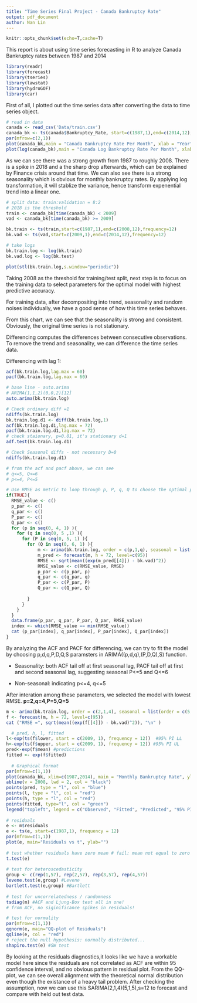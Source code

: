 ```yaml
---
title: "Time Series Final Project - Canada Bankruptcy Rate"
output: pdf_document
author: Nan Lin
---
```


```r
knitr::opts_chunk$set(echo=T,cache=T)
```

This report is about using time series forecasting in R to analyze Canada Bankruptcy rates between 1987 and 2014

```r

library(readr)
library(forecast)
library(tseries)
library(lawstat)
library(hydroGOF)
library(car)
```

First of all, I plotted out the time series data after converting the data to time series object.

```r
# read in data
canada <- read_csv('Data/train.csv')
canada_bk <- ts(canada$Bankruptcy_Rate, start=c(1987,1),end=c(2014,12),frequency=12)
par(mfrow=c(2,1))
plot(canada_bk,main = "Canada Bankruptcy Rate Per Month", xlab = "Year", ylab = 'Bankruptcy Rates')
plot(log(canada_bk),main = "Canada Log Bankruptcy Rate Per Month", xlab = "Year", ylab = 'Bankrupty Rates')

```

As we can see there was a strong growth from 1987 to roughly 2008. There is a spike in 2018 and a the sharp drop afterwards, which can be explained by Finance crisis around that time. We can also see there is a strong seasonality which is obvious for monthly bankruptcy rates. By applying log transformation, it will stablize the variance, hence transform expenential trend into a linear one. 


```r
# split data: train:validation = 8:2
# 2018 is the threshold
train <- canada_bk[time(canada_bk) < 2009]
vad <- canada_bk[time(canada_bk) >= 2009]

bk.train <- ts(train,start=c(1987,1),end=c(2008,12),frequency=12)
bk.vad <- ts(vad,start=c(2009,1),end=c(2014,12),frequency=12)

# take logs
bk.train.log <- log(bk.train)
bk.vad.log <- log(bk.test)

plot(stl(bk.train.log,s.window="periodic"))

```

Taking 2008 as the threshold for training/test split, next step is to focus on the training data to select parameters for the optimal model with highest predictive accuracy.

For training data, after decompositing into trend, seasonality and random noises individually, we have a good sense of how this time series behaves.

From this chart, we can see that the seasonality is strong and consistent. Obviously, the original time series is not stationary. 

Differencing computes the differences between consecutive observations. To remove the trend and seasonality, we can difference the time series data.

Differencing with lag 1: 

```r

acf(bk.train.log,lag.max = 60)
pacf(bk.train.log,lag.max = 60)

# base line - auto.arima
# ARIMA(1,1,2)(0,0,2)[12] 
auto.arima(bk.train.log)

# Check ordinary diff =1 
ndiffs(bk.train.log)
bk.train.log.d1 <- diff(bk.train.log,1)
acf(bk.train.log.d1,lag.max = 72)
pacf(bk.train.log.d1,lag.max = 72)
# check staionary, p=0.01, it's stationary d=1
adf.test(bk.train.log.d1)

# Check Seasonal diffs - not necessary D=0
ndiffs(bk.train.log.d1)

# from the acf and pacf above, we can see
# q<=5, Q<=6
# p<=4, P<=5
```


```r
# Use RMSE as metric to loop through p, P, q, Q to choose the optimal parameter
if(TRUE){  
  RMSE_value <- c()
  p_par <- c()
  q_par <- c()
  P_par <- c()
  Q_par <- c()
  for (p in seq(0, 4, 1) ){
    for (q in seq(0, 5 ,1) ){
      for (P in seq(0, 5, 1) ){
        for (Q in seq(0, 6, 1) ){
            m <- arima(bk.train.log, order = c(p,1,q), seasonal = list(order = c(P,0,Q), period = 12), method = "CSS")
            m_pred <- forecast(m, h = 72, level=c(95))
            RMSE <- sqrt(mean((exp(m_pred[[4]]) - bk.vad)^2))
            RMSE_value <- c(RMSE_value, RMSE)
            p_par <- c(p_par, p)
            q_par <- c(q_par, q)
            P_par <- c(P_par, P)
            Q_par <- c(Q_par, Q)
          
        }
      }
    }
  }
  data.frame(p_par, q_par, P_par, Q_par, RMSE_value)
  index <- which(RMSE_value == min(RMSE_value))
  cat (p_par[index], q_par[index], P_par[index], Q_par[index])
}
```

By analyzing the ACF and PACF for differencing, we can try to fit the model by choosing p,d,q,P,D,Q,S paramsters in ARIMA((p,d,q),(P,D,Q),S) function.

- Seasonality: both ACF tail off at first seasonal lag, PACF tail off at first and second seasonal lag, suggesting seasonal P<=5 and Q<=6

- Non-seasonal: indicating p<=4, q<=5

After interation among these parameters, we selected the model with lowest RMSE. **p=2,q=4,P=5,Q=5**

```r
m <- arima(bk.train.log, order = c(2,1,4), seasonal = list(order = c(5,0,5), period = 12), method = "CSS")
f <- forecast(m, h = 72, level=c(95))
cat ("RMSE =", sqrt(mean((exp(f[[4]]) - bk.vad)^2)), "\n" )

  # pred, h, l, fitted
l<-exp(ts(f$lower, start = c(2009, 1), frequency = 12))  #95% PI LL
h<-exp(ts(f$upper, start = c(2009, 1), frequency = 12)) #95% PI UL
pred<-exp(f$mean) #predictions
fitted <- exp(f$fitted)
  
  # Graphical format
par(mfrow=c(1,1))
plot(canada_bk, xlim=c(1987,2014), main = "Monthly Bankruptcy Rate", ylab = "Bankruptcy Rate", xlab = "Month")
abline(v = 2008, lwd = 2, col = "black")
points(pred, type = "l", col = "blue")
points(l, type = "l", col = "red")
points(h, type = "l", col = "red")
points(fitted, type="l", col = "green")
legend("topleft", legend = c("Observed", "Fitted", "Predicted", "95% PI"), lty = 1, col = c("black", "green", "blue", "red"), cex = 0.5)
  
# residuals
e <- m$residuals
e <- ts(e, start=c(1987,1), frequency = 12)
par(mfrow=c(1,1))
plot(e, main="Residuals vs t", ylab="")
  
# test whether residuals have zero mean # fail: mean not equal to zero
t.test(e)
  
# test for heteroscedasticity
group <- c(rep(1,57), rep(2,57), rep(3,57), rep(4,57))
levene.test(e,group) #Levene
bartlett.test(e,group) #Bartlett   
  
# test for uncorrelatedness / randomness
tsdiag(m) #ACF and Ljung-Box test all in one!
# from ACF, no siginificance spikes in residuals!

# test for normality
par(mfrow=c(1,1))
qqnorm(e, main="QQ-plot of Residuals")
qqline(e, col = "red")
# reject the null hypothesis: normally distributed...
shapiro.test(e) #SW test

```

By looking at the residuals diagnostics,it looks like we have a workable model here since the residuals are not correlated as ACF are within 95 confidence interval, and no obvious pattern in residual plot. From the QQ-plot, we can see overall alignment with the theoretical normal distribution even though the existance of a heavy tail problem. After checking the assumption, now we can use this SARIMA(2,1,4)(5,1,5),s=12 to forecast and compare with held out test data.




